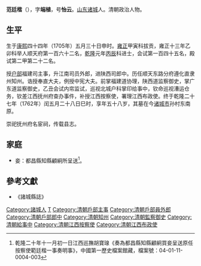 '''范廷楷'''（{{bd|1705年||1762年|catIdx=F范}}），字'''端植'''，号'''怡云'''。[[山东|山东]][[诸城|诸城]]人。清朝政治人物。

== 生平 ==
生于[[康熙|康熙]]四十四年（1705年）五月三十日申时。[[雍正|雍正]]甲寅科拔贡，雍正十三年乙卯科举人顺天府第一百六十二名，[[乾隆|乾隆]]元年[[丙辰|丙辰]]科进士，会试第一百四十五名，殿试第二甲第二十二名。

授[[户部|户部]]福建司主事，升江南司员外郎，进陕西司郎中。历任顺天东路分府遵化直隶州知州。诰授奉直大夫，例授中宪大夫。前掌福建道协理，陕西道监察御史，掌广东道监察御史，乙丑会试内帘监试，巡视北城户科掌印给事中，钦命巡视漕运仓务，钦差江西抚州府查办事件，补授江西按察使，署理江西布政使。终于乾隆二十七年（1762年）闰五月二十八日巳时，享年五十八岁，其墓在今[[诸城市|诸城市]]孙村东南原。

崇祀抚州府名宦祠，传载县志。

== 家庭 ==
*妾：都昌縣知縣顧絅所呈送<ref>乾隆二十年十一月初一日江西巡撫胡寶瑔《奏為都昌縣知縣顧絅買妾呈送原任按察使範廷楷一事奏明事》，中國第一歷史檔案館藏，檔案號：04-01-11-0004-003</ref>。

==參考文獻==
*《諸城縣誌》
{{Reflist}}

{{乾隆元年丙辰科殿試金榜}}

{{Authority control}}

{{DEFAULTSORT:Fan范}}
[[Category:諸城人|Category:諸城人]]
[[Category:范姓|T]]
[[Category:清朝戶部主事|Category:清朝戶部主事]]
[[Category:清朝戶部員外郎|Category:清朝戶部員外郎]]
[[Category:清朝戶部郎中|Category:清朝戶部郎中]]
[[Category:清朝知州|Category:清朝知州]]
[[Category:清朝監察御史|Category:清朝監察御史]]
[[Category:清朝給事中|Category:清朝給事中]]
[[Category:清朝江西按察使|Category:清朝江西按察使]]
[[Category:清朝江西布政使|Category:清朝江西布政使]]